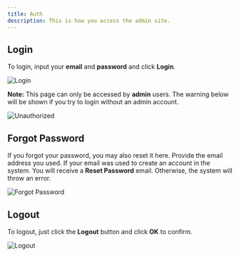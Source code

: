 ```yaml
---
title: Auth
description: This is how you access the admin site.
---
```


## Login

To login, input your **email** and **password** and click **Login**.

![Login](/images/ipms-admin.web.app_login.png)

<InlineNotification kind="info">

**Note:** This page can only be accessed by **admin** users. The warning below will be shown if you try to login without an admin account.

</InlineNotification>

![Unauthorized](/images/ipms-admin.web.app_unauthorized.png)

## Forgot Password

If you forgot your password, you may also reset it here. Provide the email address you used. If your email was used to create an account in the system. You will receive a **Reset Password** email. Otherwise, the system will throw an error.

![Forgot Password](/images/ipms-admin.web.app_forgot_password.png)

## Logout

To logout, just click the **Logout** button and click **OK** to confirm.

![Logout](/images/ipms-admin.web.app_logout.png)